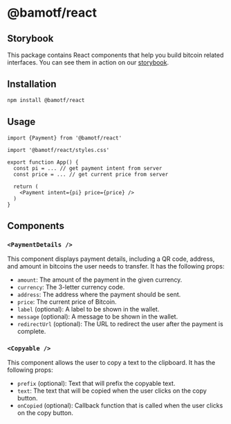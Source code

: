 # @bamotf/react

## Storybook

This package contains React components that help you build bitcoin related
interfaces. You can see them in action on our
[storybook](https://storybook.bamotf.com).

## Installation

```sh npm2yarn
npm install @bamotf/react
```

## Usage

```tsx
import {Payment} from '@bamotf/react'

import '@bamotf/react/styles.css'

export function App() {
  const pi = ... // get payment intent from server
  const price = ... // get current price from server

  return (
    <Payment intent={pi} price={price} />
  )
}

```

## Components

### `<PaymentDetails />`

This component displays payment details, including a QR code, address, and
amount in bitcoins the user needs to transfer. It has the following props:

- `amount`: The amount of the payment in the given currency.
- `currency`: The 3-letter currency code.
- `address`: The address where the payment should be sent.
- `price`: The current price of Bitcoin.
- `label` (optional): A label to be shown in the wallet.
- `message` (optional): A message to be shown in the wallet.
- `redirectUrl` (optional): The URL to redirect the user after the payment is
  complete.

### `<Copyable />`

This component allows the user to copy a text to the clipboard. It has the
following props:

- `prefix` (optional): Text that will prefix the copyable text.
- `text`: The text that will be copied when the user clicks on the copy button.
- `onCopied` (optional): Callback function that is called when the user clicks
  on the copy button.
